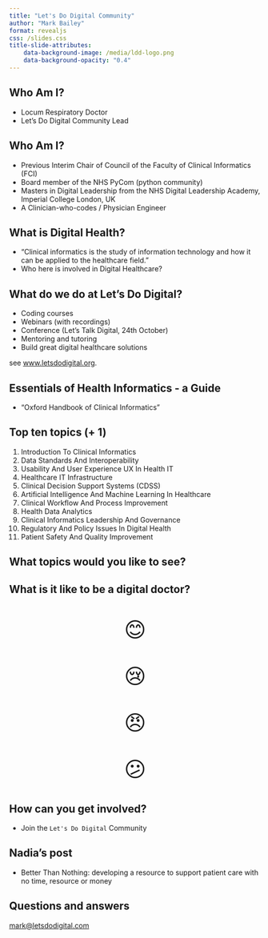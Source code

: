 ```yaml
---
title: "Let's Do Digital Community"
author: "Mark Bailey"
format: revealjs
css: /slides.css
title-slide-attributes:
    data-background-image: /media/ldd-logo.png
    data-background-opacity: "0.4"
---
```


## Who Am I? {background-image="/media/man-on-beach.jpg" background-opacity="0.2"}

* Locum Respiratory Doctor
* Let's Do Digital Community Lead


## Who Am I? {background-image="/media/man-on-beach.jpg" background-opacity="0.2"}

* Previous Interim Chair of Council of the Faculty of Clinical Informatics (FCI)
* Board member of the NHS PyCom (python community)
* Masters in Digital Leadership from the NHS Digital Leadership Academy, Imperial College London, UK
* A Clinician-who-codes / Physician Engineer

## What is Digital Health? {background-image="/media/digital-deconstructed.jpg" background-opacity="0.2"}

* "Clinical informatics is the study of information technology and how it can be applied to the healthcare field."
* Who here is involved in Digital Healthcare?


## What do we do at Let's Do Digital? {background-image="/media/scaffolding.jpg" background-opacity="0.2"}

* Coding courses
* Webinars (with recordings)
* Conference (Let's Talk Digital, 24th October)
* Mentoring and tutoring
* Build great digital healthcare solutions

see [www.letsdodigital.org](www.letsdodigital.org).


## Essentials of Health Informatics - a Guide {background-image="/media/book-flicking-pages.jpg" background-opacity="0.2"}

* "Oxford Handbook of Clinical Informatics"


## Top ten topics (+ 1) {.smaller}

1. Introduction To Clinical Informatics
1. Data Standards And Interoperability
1. Usability And User Experience UX In Health IT
1. Healthcare IT Infrastructure
1. Clinical Decision Support Systems (CDSS)
1. Artificial Intelligence And Machine Learning In Healthcare
1. Clinical Workflow And Process Improvement
1. Health Data Analytics
1. Clinical Informatics Leadership And Governance
1. Regulatory And Policy Issues In Digital Health
1. Patient Safety And Quality Improvement

## What topics would you like to see? {background-image="/media/book-flicking-pages.jpg" background-opacity="0.2"}


## What is it like to be a digital doctor? {background-image="/media/doctor-cartoon.png" background-opacity="0.2"}

```{=html}
<div style="text-align: center; font-size: 3em;">
    <p>😊</p>
    <p>😢</p>
    <p>😠</p>
    <p>😕</p>
</div>
```

## How can you get involved? {background-image="/media/queue-up-spiral-stairs.jpg" background-opacity="0.2"}

* Join the `Let's Do Digital` Community


## Nadia's post {background-image="/media/dinner-party-with-drinks.jpg" background-opacity="0.4"}

* Better Than Nothing: developing a resource to support patient care with no time, resource or money


## Questions and answers {background-image="/media/question-mark-on-book.jpg" background-opacity="0.5"}

[mark@letsdodigital.com](mailto:mark@letsdodigital.com)



